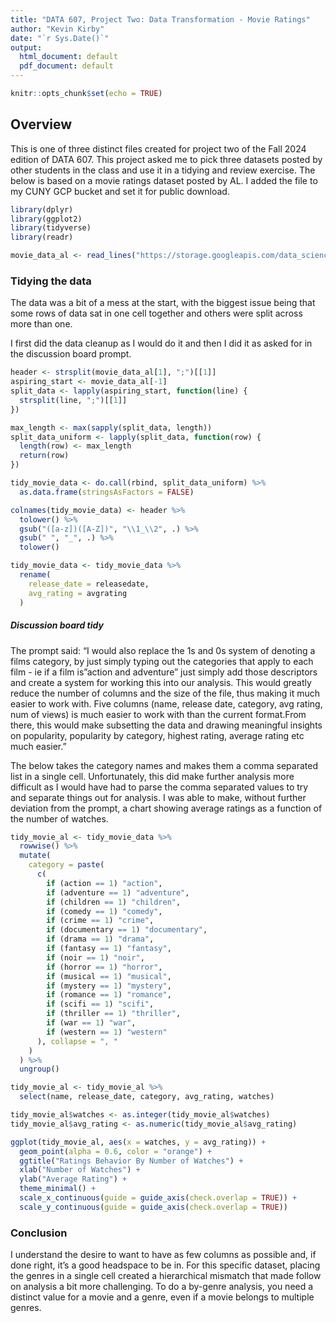 ```yaml
---
title: "DATA 607, Project Two: Data Transformation - Movie Ratings"
author: "Kevin Kirby"
date: "`r Sys.Date()`"
output:
  html_document: default
  pdf_document: default
---
```


```r
knitr::opts_chunk$set(echo = TRUE)
```

## Overview

This is one of three distinct files created for project two of the Fall 2024 edition of DATA 607. This project asked me to pick three datasets posted by other students in the class and use it in a tidying and review exercise. The below is based on a movie ratings dataset posted by AL. I added the file to my CUNY GCP bucket and set it for public download. 

```r

library(dplyr)
library(ggplot2)
library(tidyverse)
library(readr)

movie_data_al <- read_lines("https://storage.googleapis.com/data_science_masters_files/2024_fall/data_607_data_management/project_two/movies.csv")

```

### Tidying the data 

The data was a bit of a mess at the start, with the biggest issue being that some rows of data sat in one cell together and others were split across more than one. 

I first did the data cleanup as I would do it and then I did it as asked for in the discussion board prompt.

```r

header <- strsplit(movie_data_al[1], ";")[[1]]
aspiring_start <- movie_data_al[-1]
split_data <- lapply(aspiring_start, function(line) {
  strsplit(line, ";")[[1]]
})

max_length <- max(sapply(split_data, length))
split_data_uniform <- lapply(split_data, function(row) {
  length(row) <- max_length
  return(row)
})

tidy_movie_data <- do.call(rbind, split_data_uniform) %>%
  as.data.frame(stringsAsFactors = FALSE)

colnames(tidy_movie_data) <- header %>%
  tolower() %>%
  gsub("([a-z])([A-Z])", "\\1_\\2", .) %>%
  gsub(" ", "_", .) %>%
  tolower()

tidy_movie_data <- tidy_movie_data %>%
  rename(
    release_date = releasedate,
    avg_rating = avgrating
  )

```

##### Discussion board tidy

The prompt said: "I would also replace the 1s and 0s system of denoting a films category, by just simply typing out the categories that apply to each film - ie if a film is "action and adventure" just simply add those descriptors and create a system for working this into our analysis. This would greatly reduce the number of columns and the size of the file, thus making it much easier to work with. Five columns (name, release date, category, avg rating, num of views) is much easier to work with than the current format.From there, this would make subsetting the data and drawing meaningful insights on popularity, popularity by category, highest rating, average rating etc much easier."

The below takes the category names and makes them a comma separated list in a single cell. Unfortunately, this did make further analysis more difficult as I would have had to parse the comma separated values to try and separate things out for analysis. I was able to make, without further deviation from the prompt, a chart showing average ratings as a function of the number of watches.

```r
tidy_movie_al <- tidy_movie_data %>%
  rowwise() %>%
  mutate(
    category = paste(
      c(
        if (action == 1) "action",
        if (adventure == 1) "adventure",
        if (children == 1) "children",
        if (comedy == 1) "comedy",
        if (crime == 1) "crime",
        if (documentary == 1) "documentary",
        if (drama == 1) "drama",
        if (fantasy == 1) "fantasy",
        if (noir == 1) "noir",
        if (horror == 1) "horror",
        if (musical == 1) "musical",
        if (mystery == 1) "mystery",
        if (romance == 1) "romance",
        if (scifi == 1) "scifi",
        if (thriller == 1) "thriller",
        if (war == 1) "war",
        if (western == 1) "western"
      ), collapse = ", "
    )
  ) %>%
  ungroup()

tidy_movie_al <- tidy_movie_al %>%
  select(name, release_date, category, avg_rating, watches)


```


```r
tidy_movie_al$watches <- as.integer(tidy_movie_al$watches)
tidy_movie_al$avg_rating <- as.numeric(tidy_movie_al$avg_rating)

ggplot(tidy_movie_al, aes(x = watches, y = avg_rating)) +
  geom_point(alpha = 0.6, color = "orange") +
  ggtitle("Ratings Behavior By Number of Watches") +
  xlab("Number of Watches") +
  ylab("Average Rating") +
  theme_minimal() +
  scale_x_continuous(guide = guide_axis(check.overlap = TRUE)) +
  scale_y_continuous(guide = guide_axis(check.overlap = TRUE))

```


### Conclusion

I understand the desire to want to have as few columns as possible and, if done right, it's a good headspace to be in. For this specific dataset, placing the genres in a single cell created a hierarchical mismatch that made follow on analysis a bit more challenging. To do a by-genre analysis, you need a distinct value for a movie and a genre, even if a movie belongs to multiple genres.